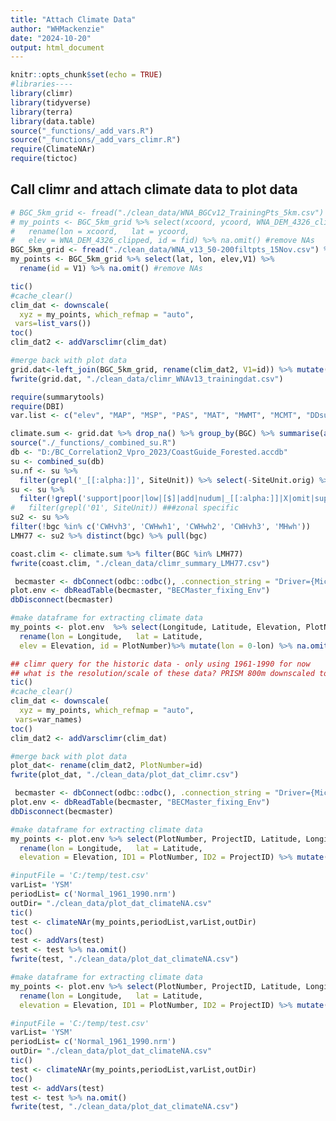 ```yaml
---
title: "Attach Climate Data"
author: "WHMackenzie"
date: "2024-10-20"
output: html_document
---
```


```r
knitr::opts_chunk$set(echo = TRUE)
#libraries----
library(climr)
library(tidyverse)
library(terra)
library(data.table)
source("_functions/_add_vars.R")
source("_functions/_add_vars_climr.R")
require(ClimateNAr)
require(tictoc)
```

## Call climr and attach climate data to plot data

```r
# BGC_5km_grid <- fread("./clean_data/WNA_BGCv12_TrainingPts_5km.csv") %>% as_tibble()
# my_points <- BGC_5km_grid %>% select(xcoord, ycoord, WNA_DEM_4326_clipped, fid) %>%
#   rename(lon = xcoord,   lat = ycoord, 
#   elev = WNA_DEM_4326_clipped, id = fid) %>% na.omit() #remove NAs
BGC_5km_grid <- fread("./clean_data/WNA_v13_50-200filtpts_15Nov.csv") %>% as_tibble()
my_points <- BGC_5km_grid %>% select(lat, lon, elev,V1) %>%
  rename(id = V1) %>% na.omit() #remove NAs

tic()
#cache_clear()
clim_dat <- downscale(
  xyz = my_points, which_refmap = "auto", 
 vars=list_vars())
toc()
clim_dat2 <- addVarsclimr(clim_dat)

#merge back with plot data 
grid.dat<-left_join(BGC_5km_grid, rename(clim_dat2, V1=id)) %>% mutate(zone = str_extract(BGC, "([A-Z]+)")) %>% select(zone, everything())
fwrite(grid.dat, "./clean_data/climr_WNAv13_trainingdat.csv")
```

```r
require(summarytools)
require(DBI)
var.list <- c("elev", "MAP", "MSP", "PAS", "MAT", "MWMT", "MCMT", "DDsub0", "DD5", "NFFD", "FFP", "EMT", "EXT", "CMD")

climate.sum <- grid.dat %>% drop_na() %>% group_by(BGC) %>% summarise(across(all_of(var.list), list(mean = mean, sd = sd, min = min, max = max)))
source("./_functions/_combined_su.R")
db <- "D:/BC_Correlation2_Vpro_2023/CoastGuide_Forested.accdb"
su <- combined_su(db)
su.nf <- su %>%
  filter(grepl('_[[:alpha:]]', SiteUnit)) %>% select(-SiteUnit.orig) %>% arrange(SiteUnit)
su <- su %>%
  filter(!grepl('support|poor|low|[$]|add|nudum|_[[:alpha:]]|X|omit|support', SiteUnit)) %>% select(-SiteUnit.orig) %>% arrange(SiteUnit)
#   filter(grepl('01', SiteUnit)) ###zonal specific
su2 <- su %>%
filter(!bgc %in% c('CWHvh3', 'CWHwh1', 'CWHwh2', 'CWHvh3', 'MHwh'))
LMH77 <- su2 %>% distinct(bgc) %>% pull(bgc)

coast.clim <- climate.sum %>% filter(BGC %in% LMH77)
fwrite(coast.clim, "./clean_data/climr_summary_LMH77.csv")
```


```r

 becmaster <- dbConnect(odbc::odbc(), .connection_string = "Driver={Microsoft Access Driver (*.mdb, *.accdb)}; DBQ=D:/BECMaster/BECMaster_fixing.accdb;")
plot.env <- dbReadTable(becmaster, "BECMaster_fixing_Env")
dbDisconnect(becmaster)

#make dataframe for extracting climate data
my_points <- plot.env  %>% select(Longitude, Latitude, Elevation, PlotNumber, ProjectID) %>%
  rename(lon = Longitude,   lat = Latitude, 
  elev = Elevation, id = PlotNumber)%>% mutate(lon = 0-lon) %>% na.omit() #remove NAs

## climr query for the historic data - only using 1961-1990 for now 
## what is the resolution/scale of these data? PRISM 800m downscaled to plot-level (accuracy of GPS points and elevation- double checks elev vals make bigger difference)
tic()
#cache_clear()
clim_dat <- downscale(
  xyz = my_points, which_refmap = "auto", 
 vars=var_names)
toc()
clim_dat2 <- addVarsclimr(clim_dat)

#merge back with plot data 
plot_dat<- rename(clim_dat2, PlotNumber=id)
fwrite(plot_dat, "./clean_data/plot_dat_climr.csv")

```

```r

 becmaster <- dbConnect(odbc::odbc(), .connection_string = "Driver={Microsoft Access Driver (*.mdb, *.accdb)}; DBQ=D:/BECMaster/BECMaster_fixing.accdb;")
plot.env <- dbReadTable(becmaster, "BECMaster_fixing_Env")
dbDisconnect(becmaster)

#make dataframe for extracting climate data
my_points <- plot.env %>% select(PlotNumber, ProjectID, Latitude, Longitude,  Elevation) %>%
  rename(lon = Longitude,   lat = Latitude, 
  elevation = Elevation, ID1 = PlotNumber, ID2 = ProjectID) %>% mutate(lon = 0-lon) %>% na.omit() 

#inputFile = 'C:/temp/test.csv' 
varList= 'YSM'  
periodList= c('Normal_1961_1990.nrm') 
outDir= "./clean_data/plot_dat_climateNA.csv"
tic()
test <- climateNAr(my_points,periodList,varList,outDir)
toc()
test <- addVars(test)
test <- test %>% na.omit()
fwrite(test, "./clean_data/plot_dat_climateNA.csv")

```
```r


#make dataframe for extracting climate data
my_points <- plot.env %>% select(PlotNumber, ProjectID, Latitude, Longitude,  Elevation) %>%
  rename(lon = Longitude,   lat = Latitude, 
  elevation = Elevation, ID1 = PlotNumber, ID2 = ProjectID) %>% mutate(lon = 0-lon) %>% na.omit() 

#inputFile = 'C:/temp/test.csv' 
varList= 'YSM'  
periodList= c('Normal_1961_1990.nrm') 
outDir= "./clean_data/plot_dat_climateNA.csv"
tic()
test <- climateNAr(my_points,periodList,varList,outDir)
toc()
test <- addVars(test)
test <- test %>% na.omit()
fwrite(test, "./clean_data/plot_dat_climateNA.csv")
```

